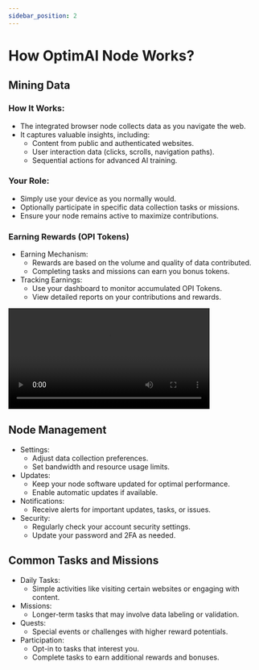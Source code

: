 ```yaml
---
sidebar_position: 2
---
```


# How OptimAI Node Works?
## Mining Data
### How It Works:
- The integrated browser node collects data as you navigate the web.
- It captures valuable insights, including:
  - Content from public and authenticated websites.
  - User interaction data (clicks, scrolls, navigation paths).
  - Sequential actions for advanced AI training.
### Your Role:
- Simply use your device as you normally would.
- Optionally participate in specific data collection tasks or missions.
- Ensure your node remains active to maximize contributions.

### Earning Rewards (OPI Tokens)
- Earning Mechanism:
  - Rewards are based on the volume and quality of data contributed.
  - Completing tasks and missions can earn you bonus tokens.
- Tracking Earnings:
  - Use your dashboard to monitor accumulated OPI Tokens.
  - View detailed reports on your contributions and rewards.


<video controls width="400">
  <source src={miningVideo} type="video/mp4" />
  OptimAI Lite Node: Mining & Earning process
</video>

## Node Management
- Settings:
  - Adjust data collection preferences.
  - Set bandwidth and resource usage limits.
- Updates:
  - Keep your node software updated for optimal performance.
  - Enable automatic updates if available.
- Notifications:
  - Receive alerts for important updates, tasks, or issues.
- Security:
  - Regularly check your account security settings.
  - Update your password and 2FA as needed.

## Common Tasks and Missions
- Daily Tasks:
  - Simple activities like visiting certain websites or engaging with content.
- Missions:
  - Longer-term tasks that may involve data labeling or validation.
- Quests:
  - Special events or challenges with higher reward potentials.
- Participation:
  - Opt-in to tasks that interest you.
  - Complete tasks to earn additional rewards and bonuses.